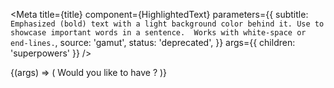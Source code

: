
<Meta
  title={title}
  component={HighlightedText}
  parameters={{
    subtitle: `Emphasized (bold) text with a light background color behind it. Use to
showcase important words in a sentence.  Works with white-space or end-lines.`,
    source: 'gamut',
    status: 'deprecated',
  }}
  args={{ children: 'superpowers' }}
/>

<Canvas>
  <Story name="HighlightedText">
    {(args) => (
      <Text fontSize="md">
        Would you like to have <HighlightedText {...args} />?
      </Text>
    )}
  </Story>
</Canvas>

<PropsTable story="HighlightedText" />
